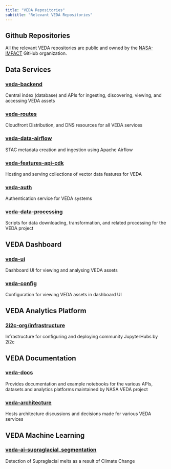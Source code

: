 ```yaml
---
title: "VEDA Repositories"
subtitle: "Relevant VEDA Repositories"
---
```


## Github Repositories {#repositories}
All the relevant VEDA repositories are public and owned by the [NASA-IMPACT](https://github.com/orgs/NASA-IMPACT/) GitHub organization.

## Data Services
### [veda-backend](https://github.com/NASA-IMPACT/veda-backend)
Central index (database) and APIs for ingesting, discovering, viewing, and accessing VEDA assets

### [veda-routes](https://github.com/NASA-IMPACT/veda-routes)
Cloudfront Distribution, and DNS resources for all VEDA services

### [veda-data-airflow](https://github.com/NASA-IMPACT/veda-data-airflow)
STAC metadata creation and ingestion using Apache Airflow

### [veda-features-api-cdk](https://github.com/NASA-IMPACT/veda-features-api-cdk)
Hosting and serving collections of vector data features for VEDA

### [veda-auth](https://github.com/NASA-IMPACT/veda-auth)
Authentication service for VEDA systems

### [veda-data-processing](https://github.com/NASA-IMPACT/veda-data-processing)
Scripts for data downloading, transformation, and related processing for the VEDA project

## VEDA Dashboard
### [veda-ui](https://github.com/NASA-IMPACT/veda-ui)
Dashboard UI for viewing and analysing VEDA assets

### [veda-config](https://github.com/NASA-IMPACT/veda-config)
Configuration for viewing VEDA assets in dashboard UI

## VEDA Analytics Platform
### [2i2c-org/infrastructure](2i2c-org/infrastructure)
Infrastructure for configuring and deploying community JupyterHubs by 2i2c

## VEDA Documentation
### [veda-docs](https://github.com/NASA-IMPACT/veda-docs)
Provides documentation and example notebooks for the various APIs, datasets and analytics platforms maintained by NASA VEDA project

### [veda-architecture](https://github.com/NASA-IMPACT/veda-architecture)
Hosts architecture discussions and decisions made for various VEDA services

## VEDA Machine Learning
### [veda-ai-supraglacial_segmentation](https://github.com/NASA-IMPACT/veda-ai-supraglacial_segmentation)
Detection of Supraglacial melts as a result of Climate Change